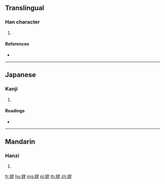 {{character info/new}}
==Translingual==

===Han character===
{{Han char|rn=153|rad=豸|as=07|sn=14|four=|canj=BHAMJ}}

# {{defn|Han|sort=豸07}}

====References====
* {{Han ref|kx=1201.180|dkj=36555|dj=1663.180|hdz=63912.110|uh=8C8B|ud=35979}}

----

==Japanese==

===Kanji===
{{ja-kanji|grade=|rs=豸07}}

# {{defn|lang=ja|sort=豸07}}

====Readings====
* {{ja-readings|on=[[かん]] (kan)|kun=|nanori=}}

----

==Mandarin==

===Hanzi===
{{cmn-hanzi|pin=[[hàn]] ([[han4]])|wg=han<sup>4</sup>}}

# {{defn|lang=cmn|sort=豸07}}

[[fr:貋]]
[[hu:貋]]
[[mg:貋]]
[[pl:貋]]
[[th:貋]]
[[zh:貋]]